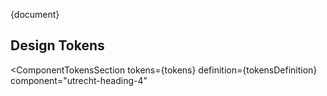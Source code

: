 <!-- @license CC0-1.0 -->


<Meta title="CSS Component/Heading/Heading 4/README" />

<Description>{document}</Description>

## Design Tokens

<ComponentTokensSection
  tokens={tokens}
  definition={tokensDefinition}
  component="utrecht-heading-4"
></ComponentTokensSection>
